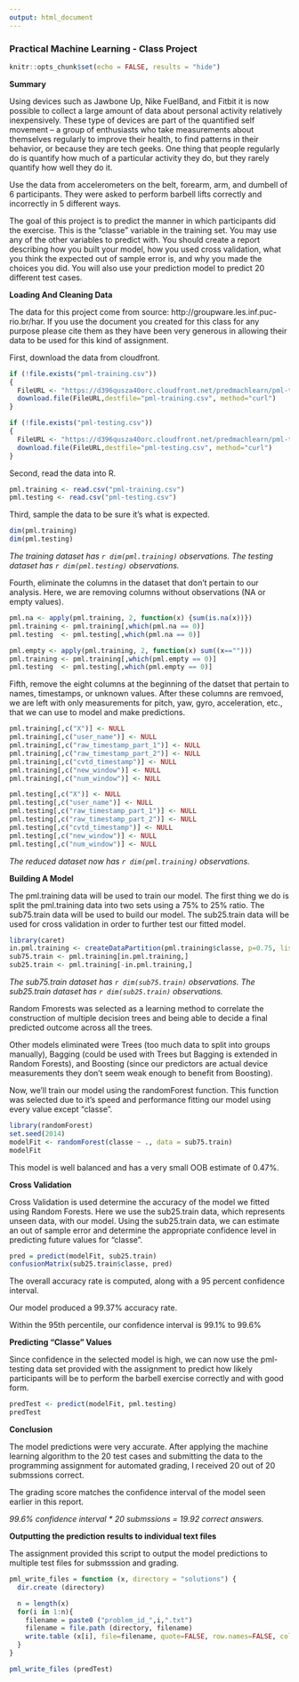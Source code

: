 ```yaml
---
output: html_document
---
```

### Practical Machine Learning - Class Project

```r
knitr::opts_chunk$set(echo = FALSE, results = "hide")
```

__Summary__

Using devices such as Jawbone Up, Nike FuelBand, and Fitbit it is now possible 
to collect a large amount of data about personal activity relatively inexpensively.
These type of devices are part of the quantified self movement – a group of 
enthusiasts who take measurements about themselves regularly to improve their 
health, to find patterns in their behavior, or because they are tech geeks. One 
thing that people regularly do is quantify how much of a particular activity 
they do, but they rarely quantify how well they do it.

Use the data from accelerometers on the belt, forearm, arm, and dumbell of 6 
participants. They were asked to perform barbell lifts correctly and incorrectly 
in 5 different ways.

The goal of this project is to predict the manner in which participants did the exercise. 
This is the "classe" variable in the training set. You may use any of the other 
variables to predict with. You should create a report describing how you built 
your model, how you used cross validation, what you think the expected out of 
sample error is, and why you made the choices you did. You will also use your 
prediction model to predict 20 different test cases.

__Loading And Cleaning Data__

The data for this project come from source: http://groupware.les.inf.puc-rio.br/har. 
If you use the document you created for this class for any purpose please cite them 
as they have been very generous in allowing their data to be used for this kind 
of assignment. 

First, download the data from cloudfront.

```r
if (!file.exists("pml-training.csv"))
{
  FileURL <- "https://d396qusza40orc.cloudfront.net/predmachlearn/pml-training.csv"
  download.file(FileURL,destfile="pml-training.csv", method="curl")
}

if (!file.exists("pml-testing.csv"))
{
  FileURL <- "https://d396qusza40orc.cloudfront.net/predmachlearn/pml-testing.csv"
  download.file(FileURL,destfile="pml-testing.csv", method="curl")
}

```

Second, read the data into R. 

```r
pml.training <- read.csv("pml-training.csv")
pml.testing <- read.csv("pml-testing.csv")
```

Third, sample the data to be sure it's what is expected.

```r
dim(pml.training)
dim(pml.testing)
```

_The training dataset has `r dim(pml.training)` observations._
_The testing dataset has `r dim(pml.testing)` observations._

Fourth, eliminate the columns in the dataset that don't pertain to our analysis. 
Here, we are removing columns without observations (NA or empty values).

```r
pml.na <- apply(pml.training, 2, function(x) {sum(is.na(x))})
pml.training <- pml.training[,which(pml.na == 0)]
pml.testing  <- pml.testing[,which(pml.na == 0)]

pml.empty <- apply(pml.training, 2, function(x) sum((x=="")))
pml.training <- pml.training[,which(pml.empty == 0)]
pml.testing  <- pml.testing[,which(pml.empty == 0)]
```

Fifth, remove the eight columns at the beginning of the datset that pertain to 
names, timestamps, or unknown values.  After these columns are remvoed, we are 
left with only measurements for pitch, yaw, gyro, acceleration, etc., that we 
can use to model and make predictions.

```r
pml.training[,c("X")] <- NULL
pml.training[,c("user_name")] <- NULL
pml.training[,c("raw_timestamp_part_1")] <- NULL
pml.training[,c("raw_timestamp_part_2")] <- NULL
pml.training[,c("cvtd_timestamp")] <- NULL
pml.training[,c("new_window")] <- NULL
pml.training[,c("num_window")] <- NULL

pml.testing[,c("X")] <- NULL
pml.testing[,c("user_name")] <- NULL
pml.testing[,c("raw_timestamp_part_1")] <- NULL
pml.testing[,c("raw_timestamp_part_2")] <- NULL
pml.testing[,c("cvtd_timestamp")] <- NULL
pml.testing[,c("new_window")] <- NULL
pml.testing[,c("num_window")] <- NULL
```

_The reduced dataset now has `r dim(pml.training)` observations._

__Building A Model__

The pml.training data will be used to train our model. The first thing we do is
split the pml.training data into two sets using a 75% to 25% ratio.  The sub75.train 
data will be used to build our model.  The sub25.train data will be used for cross 
validation in order to further test our fitted model.

```r
library(caret)
in.pml.training <- createDataPartition(pml.training$classe, p=0.75, list = FALSE)
sub75.train <- pml.training[in.pml.training,]
sub25.train <- pml.training[-in.pml.training,]
```

_The sub75.train dataset has `r dim(sub75.train)` observations._
_The sub25.train dataset has `r dim(sub25.train)` observations._

Random Fmorests was selected as a learning method to correlate the construction of 
multiple decision trees and being able to decide a final predicted outcome across 
all the trees.

Other models eliminated were Trees (too much data to split into groups manually), 
Bagging (could be used with Trees but Bagging is extended in Random 
Forests), and Boosting (since our predictors are actual device measurements they 
don't seem weak enough to benefit from Boosting).

Now, we'll train our model using the randomForest function.  This function was 
selected due to it's speed and performance fitting our model using every value 
except "classe".

```r
library(randomForest)
set.seed(2014)
modelFit <- randomForest(classe ~ ., data = sub75.train)
modelFit
```

This model is well balanced and has a very small OOB estimate of 0.47%.

__Cross Validation__

Cross Validation is used determine the accuracy of the model we fitted using Random 
Forests.  Here we use the sub25.train data, which represents unseen data, with 
our model.  Using the sub25.train data, we can estimate an out of sample error and 
determine the appropriate confidence level in predicting future values for "classe".

```r
pred = predict(modelFit, sub25.train)
confusionMatrix(sub25.train$classe, pred)
```

The overall accuracy rate is computed, along with a 95 percent confidence interval.

Our model produced a 99.37% accuracy rate.  

Within the 95th percentile, our confidence interval is 99.1% to 99.6%

__Predicting "Classe" Values__

Since confidence in the selected model is high, we can now use the 
pml-testing data set provided with the assignment to predict how likely 
participants will be to perform the barbell exercise correctly and with good form.

```r
predTest <- predict(modelFit, pml.testing)
predTest
```

__Conclusion__

The model predictions were very accurate.  After applying the machine learning 
algorithm to the 20 test cases and submitting the data to the programming assignment 
for automated grading, I received 20 out of 20 submssions correct.

The grading score matches the confidence interval of the model seen earlier in 
this report.

_99.6% confidence interval * 20 submssions = 19.92 correct answers._

__Outputting the prediction results to individual text files__

The assignment provided this script to output the model predictions to multiple 
test files for submsssion and grading.

```r
pml_write_files = function (x, directory = "solutions") {
  dir.create (directory)

  n = length(x)
  for(i in 1:n){
    filename = paste0 ("problem_id_",i,".txt")
    filename = file.path (directory, filename)
    write.table (x[i], file=filename, quote=FALSE, row.names=FALSE, col.names=FALSE)
  }
}

pml_write_files (predTest)
```

